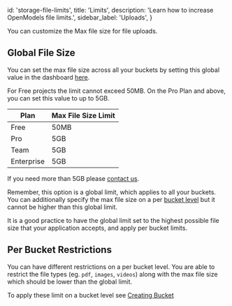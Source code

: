 
  id: 'storage-file-limits',
  title: 'Limits',
  description: 'Learn how to increase OpenModels file limits.',
  sidebar_label: 'Uploads',
}

You can customize the Max file size for file uploads.

## Global File Size

You can set the max file size across all your buckets by setting this global value in the dashboard [here](https://open-models-platform.com/dashboard/project/_/settings/storage).

For Free projects the limit cannot exceed 50MB. On the Pro Plan and above, you can set this value to up to 5GB.

| Plan       | Max File Size Limit |
| ---------- | ------------------- |
| Free       | 50MB                |
| Pro        | 5GB                 |
| Team       | 5GB                 |
| Enterprise | 5GB                 |

If you need more than 5GB please [contact us](https://open-models-platform.com/dashboard/support/new).

Remember, this option is a global limit, which applies to all your buckets.
You can additionally specify the max file size on a per [bucket level](/docs/guides/storage/buckets/creating-buckets#restricting-uploads) but it cannot be higher than this global limit.

It is a good practice to have the global limit set to the highest possible file size that your application accepts, and apply per bucket limits.

## Per Bucket Restrictions

You can have different restrictions on a per bucket level.
You are able to restrict the file types (eg. `pdf`, `images`, `videos`) along with the max file size which should be lower than the global limit.

To apply these limit on a bucket level see [Creating Bucket](/docs/guides/storage/buckets/creating-buckets#restricting-uploads)


